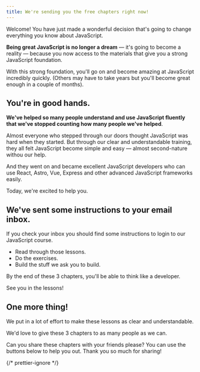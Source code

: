 ```yaml
---
title: We're sending you the free chapters right now!
---
```



Welcome! You have just made a wonderful decision that's going to change everything you know about JavaScript.

**Being great JavaScript is no longer a dream** — it's going to become a reality — because you now access to the materials that give you a strong JavaScript foundation.

With this strong foundation, you'll go on and become amazing at JavaScript incredibly quickly. (Others may have to take years but you'll become great enough in a couple of months).

## You're in good hands.

**We've helped so many people understand and use JavaScript fluently that we've stopped counting how many people we've helped**.

Almost everyone who stepped through our doors thought JavaScript was hard when they started. But through our clear and understandable training, they all felt JavaScript become simple and easy — almost second-nature withou our help.

And they went on and became excellent JavaScript developers who can use React, Astro, Vue, Express and other advanced JavaScript frameworks easily.

Today, we're excited to help you.

## We've sent some instructions to your email inbox.

If you check your inbox you should find some instructions to login to our JavaScript course.

- Read through those lessons.
- Do the exercises.
- Build the stuff we ask you to build.

By the end of these 3 chapters, you'll be able to think like a developer.

See you in the lessons!

## One more thing!

We put in a lot of effort to make these lessons as clear and understandable.

We'd love to give these 3 chapters to as many people as we can.

Can you share these chapters with your friends please? You can use the buttons below to help you out. Thank you so much for sharing!

{/* prettier-ignore */}
<p class="uBasicFlexGrid">
  <FacebookShareButton client:load />
  <TwitterShareButton client:load shareText="@zellwk is giving away 3 chapters of his JavaScript course! Just click the link below to get these 3 chapters for free!"/> 
</p>

